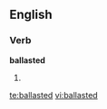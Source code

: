 ==English==

===Verb===
'''ballasted'''

# {{past of|[[ballast]]}}

[[te:ballasted]]
[[vi:ballasted]]